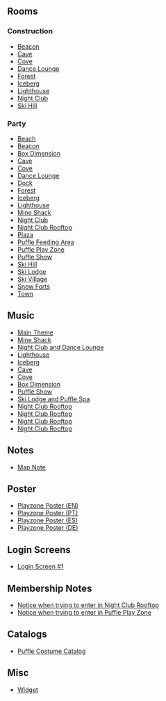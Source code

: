 

==Rooms==
===Construction===
*[[Media:PuffleParty2012ConstBeacon.swf|Beacon]]
*[[Media:PuffleParty2012ConstCave.swf|Cave]]
*[[Media:PuffleParty2012ConstCove.swf|Cove]]
*[[Media:PuffleParty2012ConstLounge.swf|Dance Lounge]]
*[[Media:PuffleParty2012ConstForest.swf|Forest]]
*[[Media:PuffleParty2012ConstBerg.swf|Iceberg]]
*[[Media:PuffleParty2012ConstLight.swf|Lighthouse]]
*[[Media:PuffleParty2012ConstDance.swf|Night Club]]
*[[Media:PuffleParty2012ConstMtn.swf|Ski Hill]]

===Party===
*[[Media:PuffleParty2012Beach.swf|Beach]]
*[[Media:PuffleParty2012Beacon.swf|Beacon]]
*[[Media:PuffleParty2012Box.swf|Box Dimension]]
*[[Media:PuffleParty2012Cave.swf|Cave]]
*[[Media:PuffleParty2012Cove.swf|Cove]]
*[[Media:PuffleParty2012Lounge.swf|Dance Lounge]]
*[[Media:PuffleParty2012Dock.swf|Dock]]
*[[Media:PuffleParty2012Forest.swf|Forest]]
*[[Media:PuffleParty2012Berg.swf|Iceberg]]
*[[Media:PuffleParty2012Light.swf|Lighthouse]]
*[[Media:PuffleParty2012Shack.swf|Mine Shack]]
*[[Media:PuffleParty2012Dance.swf|Night Club]]
*[[Media:PuffleParty2012Party3.swf|Night Club Rooftop]]
*[[Media:PuffleParty2012Plaza.swf|Plaza]]
*[[Media:PuffleParty2012Party1.swf|Puffle Feeding Area]]
*[[Media:PuffleParty2012Party4.swf|Puffle Play Zone]]
*[[Media:PuffleParty2012Party2.swf|Puffle Show]]
*[[Media:PuffleParty2012Mtn.swf|Ski Hill]]
*[[Media:PuffleParty2012Lodge.swf|Ski Lodge]]
*[[Media:PuffleParty2012Village.swf|Ski Village]]
*[[Media:PuffleParty2012Forts.swf|Snow Forts]]
*[[Media:RoomsTown-PuffleParty2012.swf|Town]]

==Music==
*[[Media:Music261.swf|Main Theme]]
*[[Media:Music208.swf|Mine Shack]]
*[[Media:Music260.swf|Night Club and Dance Lounge]]
*[[Media:Music31.swf|Lighthouse]]
*[[Media:Music213.swf|Iceberg]]
*[[Media:Music36.swf|Cave]]
*[[Media:Music291.swf|Cove]]
*[[Media:Music264.swf|Box Dimension]]
*[[Media:Music282.swf|Puffle Show]]
*[[Media:Music216.swf|Ski Lodge and Puffle Spa]]
*[[Media:Music272.swf|Night Club Rooftop]]
*[[Media:Music249.swf|Night Club Rooftop]]
*[[Media:Music275.swf|Night Club Rooftop]]
*[[Media:Music258.swf|Night Club Rooftop]]

==Notes==
*[[Media:PuffleParty2012Party_map_note.swf|Map Note]]

==Poster==
*[[Media:PuffleParty2012Poster.swf|Playzone Poster (EN)]]
*[[Media:PuffleParty2012PosterPT.swf|Playzone Poster (PT)]]
*[[Media:PuffleParty2012PosterES.swf|Playzone Poster (ES)]]
*[[Media:PuffleParty2012PosterDE.swf|Playzone Poster (DE)]]

==Login Screens==
*[[Media:PuffleParty2012PreStartBillboards.swf|Login Screen #1]]

==Membership Notes==
*[[Media:PuffleParty20121Membership.swf|Notice when trying to enter in Night Club Rooftop]]
*[[Media:PuffleParty20122Membership.swf|Notice when trying to enter in Puffle Play Zone]]

==Catalogs==
*[[Media:PuffleParty2012Catalog.swf|Puffle Costume Catalog]]

==Misc==
*[[Media:CommunityFlashWidget-PuffleParty2012.swf|Widget]]

{{Parties}}

